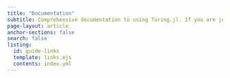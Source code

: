 ```yaml
---
title: "Documentation"
subtitle: Comprehensive documentation to using Turing.jl. If you are just starting out, you may want to  explore the [tutorials](/docs/tutorials/introduction/) to learn the basics.
page-layout: article
anchor-sections: false
search: false
listing:
  id: guide-links
  template: links.ejs
  contents: index.yml
---
```


::: {#guide-links .column-screen-inset-right style="max-width: 850px;"}
:::